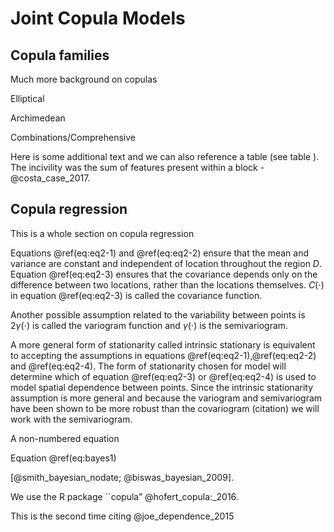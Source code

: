
# Joint Copula Models


## Copula families


Much more background on copulas

Elliptical

Archimedean

Combinations/Comprehensive

Here is some additional text and we can also reference a table (see table \ref{Ta:a_table}).  The incivility was the sum of features present within a block -@costa_case_2017.

\begin{table}
\begin{center}
\caption{Popular Copulas}
\begin{tabular}{cc}
  \hline \\
Independence & Normal \\
t-Copula &other elliptical?? \\
Archimedean  &Clayton\\
\multicolumn{2}{c}{Comprehensive}\\ \\
  \hline
\end{tabular}
\label{Ta:a_table}
\end{center}
\end{table}





## Copula regression

This is a whole section on copula regression

\begin{gather}
E(Z(s))=\mu(s)=\mu,\text{for all }s \in D (\#eq:eq2-1)\\
Var(Z(s))=\sigma^{2}(s)=\sigma^{2},\text{for all }s \in D (\#eq:eq2-2)\\
Cov(Z(s_{1}),Z(s_{2}))=C(s_{i}-s_{j}),\text{for all }s_{i}\ne s_{j} \in D (\#eq:eq2-3)
\end{gather}
Equations \@ref(eq:eq2-1) and \@ref(eq:eq2-2) ensure that the mean and variance are constant and independent of location throughout the region $D$. Equation \@ref(eq:eq2-3) ensures that the covariance depends only on the difference between two locations, rather than the locations themselves. $C(\cdot)$ in equation \@ref(eq:eq2-3) is called the covariance function.

Another possible assumption related to the variability between points is
\begin{equation}
  Var(Z(s_{1})-Z(s_{2}))=2\gamma(s_{i}-s_{j}),\text{for all }s_{i}\ne s_{j} \in D (\#eq:eq2-4)
\end{equation}
$2\gamma(\cdot)$ is called the variogram function and $\gamma(\cdot)$ is the semivariogram.

A more general form of stationarity called intrinsic stationary is equivalent to accepting the assumptions in equations \@ref(eq:eq2-1),\@ref(eq:eq2-2) and \@ref(eq:eq2-4). The form of stationarity chosen for model will determine which of equation \@ref(eq:eq2-3) or \@ref(eq:eq2-4) is used to model spatial dependence between points.  Since the intrinsic stationarity assumption is more general and because the variogram and semivariogram have been shown to be more robust than the covariogram (citation) we will work with the semivariogram.

A non-numbered equation

\begin{gather*}
\hat{\gamma}(\mathbf{h})=\frac{1}{2|N(\mathbf{h})|}\sum_{N(\mathbf{h})}(Z(s_{i})-Z(s_{j}))^{2}
\end{gather*}


Equation \@ref(eq:bayes1)

[@smith_bayesian_nodate; @biswas_bayesian_2009].  
 
 We use the R package ``copula" @hofert_copula:_2016. 
 
 This is the second time citing @joe_dependence_2015
 
